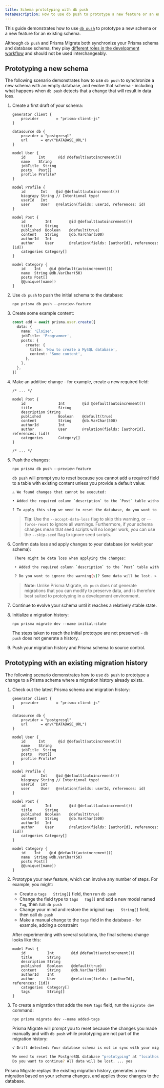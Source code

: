 ```yaml
---
title: Schema prototyping with db push
metaDescription: How to use db push to prototype a new feature or an entirely new schema.
---
```


<TopBlock>

This guide demonstrates how to use [`db push`](../../../reference/api-reference/command-reference#db-push--preview) to prototype a new schema or a new feature for an existing schema. 

Although `db push` and Prisma Migrate both synchronize your Prisma schema and database schema, they play [different roles in the development workflow](../../../concepts/components/prisma-migrate/db-push#choosing-db-push-or-prisma-migrate) and should not be used interchangeably.

</TopBlock>

## Prototyping a new schema

The following scenario demonstrates how to use `db push` to synchronize a new schema with an empty database, and evolve that schema - including what happens when `db push` detects that a change that will result in data loss.

1.  Create a first draft of your schema:

    ```prisma
    generator client {
        provider        = "prisma-client-js"
    }

    datasource db {
        provider = "postgresql"
        url      = env("DATABASE_URL")
    }

    model User {
        id      Int      @id @default(autoincrement())
        name    String
        jobTitle  String
        posts   Post[]
        profile Profile?
    }

    model Profile {
        id       Int    @id @default(autoincrement())
        biograpy String // Intentional typo!
        userId   Int
        user     User   @relation(fields: userId, references: id)
    }

    model Post {
        id         Int        @id @default(autoincrement())
        title      String
        published  Boolean    @default(true)
        content    String     @db.VarChar(500)
        authorId   Int
        author     User       @relation(fields: [authorId], references: [id])
        categories Category[]
    }

    model Category {
        id    Int    @id @default(autoincrement())
        name  String @db.VarChar(50)
        posts Post[]
        @@unique([name])
    }
    ```

2.  Use `db push` to push the initial schema to the database:

    ```terminal
    npx prisma db push --preview-feature
    ```

3.  Create some example content:

    ```ts
    const add = await prisma.user.create({
      data: {
        name: 'Eloise',
        jobTitle: 'Programmer',
        posts: {
          create: {
            title: 'How to create a MySQL database',
            content: 'Some content',
          },
        },
      },
    })
    ```

4.  Make an additive change - for example, create a new required field:

    ```prisma highlight=add;11
    /* ... */

    model Post {
        id               Int        @id @default(autoincrement())
        title            String
        description String
        published        Boolean    @default(true)
        content          String     @db.VarChar(500)
        authorId         Int
        author           User       @relation(fields: [authorId], references: [id])
        categories       Category[]
    }

    /* ... */
    ```

5. Push the changes:

    ```terminal
    npx prisma db push --preview-feature
    ```

     `db push` will prompt you to reset because you cannot add a required field to a table with existing content unless you provide a default value:

    ```bash
    ⚠️ We found changes that cannot be executed:

    • Added the required column `description` to the `Post` table without a default value. There are 2 rows in this table, it is not possible to execute this.

    ? To apply this step we need to reset the database, do you want to continue? All data will be lost. » (y/N)
    ```

    > **Tip**: Use the `--accept-data-loss` flag to skip this warning, or `--force-reset` to ignore all warnings. Furthermore, if your schema changes mean that seed scripts will no longer work, you can use the `--skip-seed` flag to ignore seed scripts.

6. Confirm data loss and apply changes to your database (or revisit your schema):

   ```bash
    There might be data loss when applying the changes:

    • Added the required column `description` to the `Post` table without a default value.

    ? Do you want to ignore the warning(s)? Some data will be lost. » (y/N)
    ```

    > **Note**: Unlike Prisma Migrate, `db push` does not generate migrations that you can modify to preserve data, and is therefore best suited to prototyping in a development environment.

7. Continue to evolve your schema until it reaches a relatively stable state.

8. Initialize a migration history:

   ```terminal
   npx prisma migrate dev --name initial-state
   ```

   The steps taken to reach the initial prototype are not preserved - `db push` does not generate a history.

9. Push your migration history and Prisma schema to source control.

## Prototyping with an existing migration history

The following scenario demonstrates how to use `db push` to prototype a change to a Prisma schema where a migration history already exists.

1. Check out the latest Prisma schema and migration history:

    ```prisma
    generator client {
        provider        = "prisma-client-js"
    }

    datasource db {
        provider = "postgresql"
        url      = env("DATABASE_URL")
    }

    model User {
        id      Int      @id @default(autoincrement())
        name    String
        jobTitle  String
        posts   Post[]
        profile Profile?
    }

    model Profile {
        id       Int    @id @default(autoincrement())
        biograpy String // Intentional typo!
        userId   Int
        user     User   @relation(fields: userId, references: id)
    }

    model Post {
        id         Int        @id @default(autoincrement())
        title      String
        published  Boolean    @default(true)
        content    String     @db.VarChar(500)
        authorId   Int
        author     User       @relation(fields: [authorId], references: [id])
        categories Category[]
    }

    model Category {
        id    Int    @id @default(autoincrement())
        name  String @db.VarChar(50)
        posts Post[]
        @@unique([name])
    }
    ```

2. Prototype your new feature, which can involve any number of steps. For example, you might:
   
    * Create a `tags   String[]` field, then run `db push`
    * Change the field type to `tags   Tag[]` and add a new model named `Tag`, then run `db push`
    * Change your mind and restore the original `tags   String[]` field, then call `db push`
    * Make a manual change to the `tags` field in the database - for example, adding a constraint

    After experimenting with several solutions, the final schema change looks like this:

    ```prisma
    model Post {
        id          Int        @id @default(autoincrement())
        title       String
        description String
        published   Boolean    @default(true)
        content     String     @db.VarChar(500)
        authorId    Int
        author      User       @relation(fields: [authorId], references: [id])
        categories  Category[]
        tags        String[]
    }
    ```    

3. To create a migration that adds the new `tags` field, run the `migrate dev` command:

   ```terminal
   npx prisma migrate dev --name added-tags
   ```

   Prisma Migrate will prompt you to reset because the changes you made manually and with `db push` while prototyping are not part of the migration history:

    ```bash
    √ Drift detected: Your database schema is not in sync with your migration history.

    We need to reset the PostgreSQL database "prototyping" at "localhost:5432".
    Do you want to continue? All data will be lost. ... yes
    ```

Prisma Migrate replays the existing migration history, generates a new migration based on your schema changes, and applies those changes to the database.